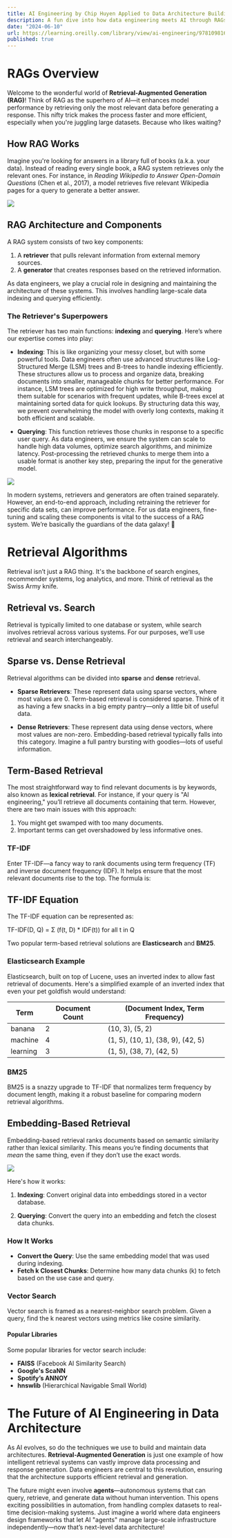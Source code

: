 ```yaml
---
title: AI Engineering by Chip Huyen Applied to Data Architecture Building
description: A fun dive into how data engineering meets AI through RAGs
date: "2024-06-10"
url: https://learning.oreilly.com/library/view/ai-engineering/9781098166298/
published: true
---
```


# RAGs Overview

Welcome to the wonderful world of **Retrieval-Augmented Generation (RAG)**! Think of RAG as the superhero of AI—it enhances model performance by retrieving only the most relevant data before generating a response. This nifty trick makes the process faster and more efficient, especially when you're juggling large datasets. Because who likes waiting?

## How RAG Works

Imagine you're looking for answers in a library full of books (a.k.a. your data). Instead of reading every single book, a RAG system retrieves only the relevant ones. For instance, in *Reading Wikipedia to Answer Open-Domain Questions* (Chen et al., 2017), a model retrieves five relevant Wikipedia pages for a query to generate a better answer.

[![](/2_1_retreive_then_generate.png)](https://arxiv.org/abs/1704.00051)

## RAG Architecture and Components

A RAG system consists of two key components:

1. A **retriever** that pulls relevant information from external memory sources.
2. A **generator** that creates responses based on the retrieved information.

As data engineers, we play a crucial role in designing and maintaining the architecture of these systems. This involves handling large-scale data indexing and querying efficiently.

### The Retriever's Superpowers

The retriever has two main functions: **indexing** and **querying**. Here’s where our expertise comes into play:

- **Indexing**: This is like organizing your messy closet, but with some powerful tools. Data engineers often use advanced structures like Log-Structured Merge (LSM) trees and B-trees to handle indexing efficiently. These structures allow us to process and organize data, breaking documents into smaller, manageable chunks for better performance. For instance, LSM trees are optimized for high write throughput, making them suitable for scenarios with frequent updates, while B-trees excel at maintaining sorted data for quick lookups. By structuring data this way, we prevent overwhelming the model with overly long contexts, making it both efficient and scalable.

- **Querying**: This function retrieves those chunks in response to a specific user query. As data engineers, we ensure the system can scale to handle high data volumes, optimize search algorithms, and minimize latency. Post-processing the retrieved chunks to merge them into a usable format is another key step, preparing the input for the generative model.

[![](/2_2_high_level_RAG.png)](https://learning.oreilly.com/library/view/ai-engineering/9781098166298/ch06.html#6_rag_overview_1726600321985229)

In modern systems, retrievers and generators are often trained separately. However, an end-to-end approach, including retraining the retriever for specific data sets, can improve performance. For us data engineers, fine-tuning and scaling these components is vital to the success of a RAG system. We’re basically the guardians of the data galaxy! 🌌

# Retrieval Algorithms

Retrieval isn’t just a RAG thing. It's the backbone of search engines, recommender systems, log analytics, and more. Think of retrieval as the Swiss Army knife.

## Retrieval vs. Search

Retrieval is typically limited to one database or system, while search involves retrieval across various systems. For our purposes, we’ll use retrieval and search interchangeably.

## Sparse vs. Dense Retrieval

Retrieval algorithms can be divided into **sparse** and **dense** retrieval.

- **Sparse Retrievers**: These represent data using sparse vectors, where most values are 0. Term-based retrieval is considered sparse. Think of it as having a few snacks in a big empty pantry—only a little bit of useful data. 

- **Dense Retrievers**: These represent data using dense vectors, where most values are non-zero. Embedding-based retrieval typically falls into this category. Imagine a full pantry bursting with goodies—lots of useful information.

## Term-Based Retrieval

The most straightforward way to find relevant documents is by keywords, also known as **lexical retrieval**. For instance, if your query is "AI engineering," you’ll retrieve all documents containing that term. However, there are two main issues with this approach:

1. You might get swamped with too many documents.
2. Important terms can get overshadowed by less informative ones.

### TF-IDF

Enter TF-IDF—a fancy way to rank documents using term frequency (TF) and inverse document frequency (IDF). It helps ensure that the most relevant documents rise to the top. The formula is:

## TF-IDF Equation

The TF-IDF equation can be represented as:

TF-IDF(D, Q) = Σ (f(t, D) * IDF(t)) for all t in Q

Two popular term-based retrieval solutions are **Elasticsearch** and **BM25**.

### Elasticsearch Example

Elasticsearch, built on top of Lucene, uses an inverted index to allow fast retrieval of documents. Here's a simplified example of an inverted index that even your pet goldfish would understand:

| Term    | Document Count | (Document Index, Term Frequency) |
|---------|----------------|-----------------------------------|
| banana  | 2              | (10, 3), (5, 2)                   |
| machine | 4              | (1, 5), (10, 1), (38, 9), (42, 5) |
| learning | 3              | (1, 5), (38, 7), (42, 5)         |

### BM25

BM25 is a snazzy upgrade to TF-IDF that normalizes term frequency by document length, making it a robust baseline for comparing modern retrieval algorithms.

## Embedding-Based Retrieval

Embedding-based retrieval ranks documents based on semantic similarity rather than lexical similarity. This means you’re finding documents that *mean* the same thing, even if they don’t use the exact words.

[![](/2_3_embedding_based_retriever.png)](https://medium.com/better-ml/embedding-learning-for-retrieval-29af1c9a1e65)

Here's how it works:

1. **Indexing**: Convert original data into embeddings stored in a vector database. 

2. **Querying**: Convert the query into an embedding and fetch the closest data chunks. 

### How It Works

- **Convert the Query**: Use the same embedding model that was used during indexing.
- **Fetch k Closest Chunks**: Determine how many data chunks (k) to fetch based on the use case and query.

### Vector Search

Vector search is framed as a nearest-neighbor search problem. Given a query, find the k nearest vectors using metrics like cosine similarity.

#### Popular Libraries

Some popular libraries for vector search include:

- **FAISS** (Facebook AI Similarity Search)
- **Google's ScaNN**
- **Spotify’s ANNOY**
- **hnswlib** (Hierarchical Navigable Small World)

# The Future of AI Engineering in Data Architecture

As AI evolves, so do the techniques we use to build and maintain data architectures. **Retrieval-Augmented Generation** is just one example of how intelligent retrieval systems can vastly improve data processing and response generation. Data engineers are central to this revolution, ensuring that the architecture supports efficient retrieval and generation.

The future might even involve **agents**—autonomous systems that can query, retrieve, and generate data without human intervention. This opens exciting possibilities in automation, from handling complex datasets to real-time decision-making systems. Just imagine a world where data engineers design frameworks that let AI "agents" manage large-scale infrastructure independently—now that’s next-level data architecture!
